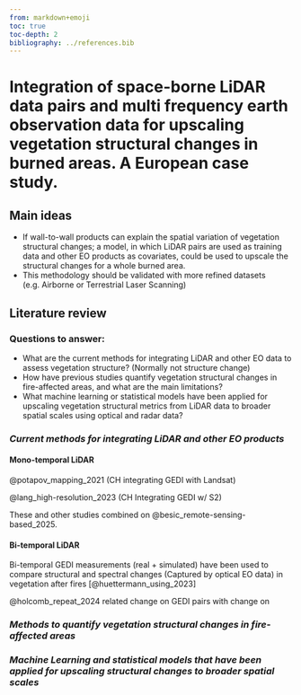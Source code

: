 ```yaml
---
from: markdown+emoji
toc: true
toc-depth: 2
bibliography: ../references.bib
---
```


# Integration of space-borne LiDAR data pairs and multi frequency earth observation data for upscaling vegetation structural changes in burned areas. A European case study.

## Main ideas

-  If wall-to-wall products can explain the spatial variation of vegetation structural changes; a model, in which LiDAR pairs are used as training data and other EO products as covariates, could be used to upscale the structural changes for a whole burned area.
-  This methodology should be validated with more refined datasets (e.g. Airborne or Terrestrial Laser Scanning)

## Literature review

### Questions to answer:

- What are the current methods for integrating LiDAR and other EO data to assess vegetation structure? (Normally not structure change)
- How have previous studies quantify vegetation structural changes in fire-affected areas, and what are the main limitations?
- What machine learning or statistical models have been applied for upscaling vegetation structural metrics from LiDAR data to broader spatial scales using optical and radar data?

### ***Current methods for integrating LiDAR and other EO products***

#### Mono-temporal LiDAR

@potapov_mapping_2021 (CH integrating GEDI with Landsat)

@lang_high-resolution_2023 (CH Integrating GEDI w/ S2)

These and other studies combined on @besic_remote-sensing-based_2025.

#### Bi-temporal LiDAR

Bi-temporal GEDI measurements (real + simulated) have been used to compare structural and spectral changes (Captured by optical EO data) in vegetation after fires [@huettermann_using_2023]

@holcomb_repeat_2024 related change on GEDI pairs with change on

### ***Methods to quantify vegetation structural changes in fire-affected areas***


### ***Machine Learning and statistical models that have been applied for upscaling structural changes to broader spatial scales***

